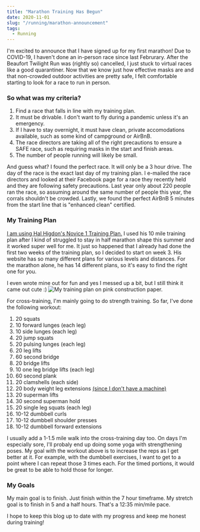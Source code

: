 ```yaml
---
title: "Marathon Training Has Begun"
date: 2020-11-01
slug: "/running/marathon-announcement"
tags:
  - Running
---
```


I'm excited to announce that I have signed up for my first marathon! Due to COVID-19, I haven't done an in-person race
since last Februrary. After the Beaufort Twilight Run was (rightly so) cancelled, I just stuck to virtual races
like a good quarantiner. Now that we know just how effective masks are and that non-crowded outdoor activities are pretty safe,
I felt comfortable starting to look for a race to run in person. 

### So what was my criteria?

1. Find a race that falls in line with my training plan. 
2. It must be drivable. I don't want to fly during a pandemic unless it's an emergency.
3. If I have to stay overnight, it must have clean, private accomodations available, such as some kind of campground or AirBnB. 
4. The race directors are taking all of the right precautions to ensure a SAFE race, such as requiring masks in the start and finish areas.
5. The number of people running will likely be small. 

And guess what? I found the perfect race. It will only be a 3 hour drive. 
The day of the race is the exact last day of my training plan.
I e-mailed the race directors and looked at their Facebook page for a race they recently held and they are following safety precautions.
Last year only about 220 people ran the race, so assuming around the same number of people this year, the corrals shouldn't be crowded.
Lastly, we found the perfect AirBnB 5 minutes from the start line that is "enhanced clean" certified.

### My Training Plan
[I am using Hal Higdon's Novice 1 Training Plan.](https://www.halhigdon.com/training-programs/marathon-training/novice-1-marathon/)
I used his 10 mile training plan after I kind of struggled to stay in half marathon shape this summer and it worked super well for me.
It just so happened that I already had done the first two weeks of the training plan, so I decided to start on week 3.
His website has so many different plans for various levels and distances. For the marathon alone, he has 14 different plans, so it's easy to find the right one for you.

I even wrote mine out for fun and yes I messed up a bit, but I still think it came out cute :)
![My training plan on pink construction paper.](./schedule.jpg)

For cross-training, I'm mainly going to do strength training. So far, I've done the following workout:
1. 20 squats
2. 10 forward lunges (each leg)
3. 10 side lunges (each leg)
4. 20 jump squats
5. 20 pulsing lunges (each leg)
6. 20 leg lifts
7. 60 second bridge
8. 20 bridge lifts
9. 10 one leg bridge lifts (each leg)
10. 60 second plank
11. 20 clamshells (each side)
12. 20 body weight leg extensions [(since I don't have a machine)](https://www.youtube.com/watch?v=tt2fizr_trw)
13. 20 superman lifts
14. 30 second superman hold
15. 20 single leg squats (each leg)
16. 10-12 dumbbell curls
17. 10-12 dumbbell shoulder presses
18. 10-12 dumbbell forward extensions

I usually add a 1-1.5 mile walk into the cross-training day too. On days I'm especially sore, I'll probaly end up doing some yoga with strengthening poses.
My goal with the workout above is to increase the reps as I get better at it. For example, with the dumbbell exercises, I want to get to a point where I can repeat those 3 times each.
For the timed portions, it would be great to be able to hold those for longer.

### My Goals

My main goal is to finish. Just finish within the 7 hour timeframe. 
My stretch goal is to finish in 5 and a half hours. That's a 12:35 min/mile pace.

I hope to keep this blog up to date with my progress and keep me honest during training!